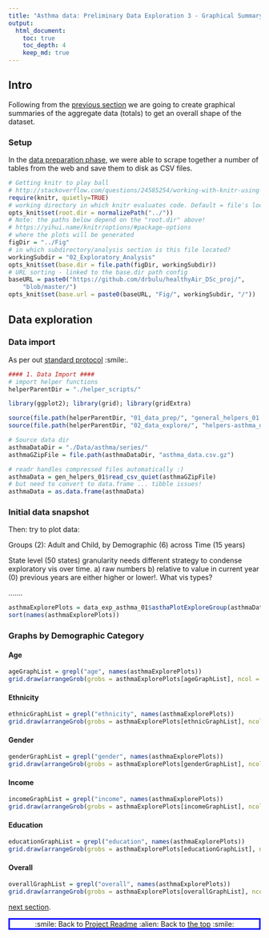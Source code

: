 ```yaml
---
title: "Asthma data: Preliminary Data Exploration 3 - Graphical Summary"
output:
  html_document:
    toc: true
    toc_depth: 4
    keep_md: true
---
```


## Intro

Following from the [previous section](https://github.com/drbulu/healthyAir_DSc_proj/blob/master/02_Exploratory_Analysis/asthma-prelim_data_exploration-02.md) we are going to create graphical summaries of the aggregate data (totals) to get an overall shape of the dataset.

### Setup

In the [data preparation phase](https://github.com/drbulu/healthyAir_DSc_proj/blob/master/01_Data_Prep/asthma_data_source_prep_02.Rmd), we were able to scrape together a number of tables from the web and save them to disk as CSV files. 

```r
# Getting knitr to play ball
# http://stackoverflow.com/questions/24585254/working-with-knitr-using-subdirectories
require(knitr, quietly=TRUE)
# working directory in which knitr evaluates code. Default = file's location.
opts_knit$set(root.dir = normalizePath("../"))
# Note: the paths below depend on the "root.dir" above!
# https://yihui.name/knitr/options/#package-options
# where the plots will be generated
figDir = "../Fig"
# in which subdirectory/analysis section is this file located?
workingSubdir = "02_Exploratory_Analysis"
opts_knit$set(base.dir = file.path(figDir, workingSubdir))
# URL sorting - linked to the base.dir path config
baseURL = paste0("https://github.com/drbulu/healthyAir_DSc_proj/", 
    "blob/master/")
opts_knit$set(base.url = paste0(baseURL, "Fig/", workingSubdir, "/"))
```

## Data exploration

### Data import

As per out [standard protocol](https://github.com/drbulu/healthyAir_DSc_proj/blob/master/02_Exploratory_Analysis/asthma-prelim_data_exploration-02.md) :smile:.

```r
#### 1. Data Import ####
# import helper functions
helperParentDir = "./helper_scripts/"

library(ggplot2); library(grid); library(gridExtra)

source(file.path(helperParentDir, "01_data_prep/", "general_helpers_01.R"))
source(file.path(helperParentDir, "02_data_explore/", "helpers-asthma_data_explore_plots_01.R"))

# Source data dir
asthmaDataDir = "./Data/asthma/series/"
asthmaGZipFile = file.path(asthmaDataDir, "asthma_data.csv.gz")

# readr handles compressed files automatically :)
asthmaData = gen_helpers_01$read_csv_quiet(asthmaGZipFile)
# but need to convert to data.frame ... tibble issues!
asthmaData = as.data.frame(asthmaData)
```

### Initial data snapshot

Then: try to plot data:

Groups (2): Adult and Child, by Demographic (6) across Time (15 years)

State level (50 states) granularity needs different strategy to condense exploratory vis over time. a) raw numbers b) relative to value in current year (0) previous years are either higher or lower!.
What vis types?

.......
```r
asthmaExplorePlots = data_exp_asthma_01$asthaPlotExploreGroup(asthmaData)
sort(names(asthmaExplorePlots))
```

### Graphs by Demographic Category

#### Age

```r
ageGraphList = grepl("age", names(asthmaExplorePlots))
grid.draw(arrangeGrob(grobs = asthmaExplorePlots[ageGraphList], ncol = 1))
```

#### Ethnicity

```r
ethnicGraphList = grepl("ethnicity", names(asthmaExplorePlots))
grid.draw(arrangeGrob(grobs = asthmaExplorePlots[ethnicGraphList], ncol = 1))
```

#### Gender

```r
genderGraphList = grepl("gender", names(asthmaExplorePlots))
grid.draw(arrangeGrob(grobs = asthmaExplorePlots[genderGraphList], ncol = 1))
```

#### Income

```r
incomeGraphList = grepl("income", names(asthmaExplorePlots))
grid.draw(arrangeGrob(grobs = asthmaExplorePlots[incomeGraphList], ncol = 1))
```

#### Education

```r
educationGraphList = grepl("education", names(asthmaExplorePlots))
grid.draw(arrangeGrob(grobs = asthmaExplorePlots[educationGraphList], ncol = 1))
```

#### Overall

```r
overallGraphList = grepl("overall", names(asthmaExplorePlots))
grid.draw(arrangeGrob(grobs = asthmaExplorePlots[overallGraphList], ncol = 1))
```

[next section](https://github.com/drbulu/healthyAir_DSc_proj/blob/master/02_Exploratory_Analysis/asthma-prelim_data_exploration-04.md).

<p style="text-align:center; border-style:solid;border-color:blue;">:smile: Back to [Project Readme](https://github.com/drbulu/healthyAir_DSc_proj/blob/master/README.md#2-exploratory-data-analysis) :alien: Back to [the top]() :smile:</p><br/><br/>